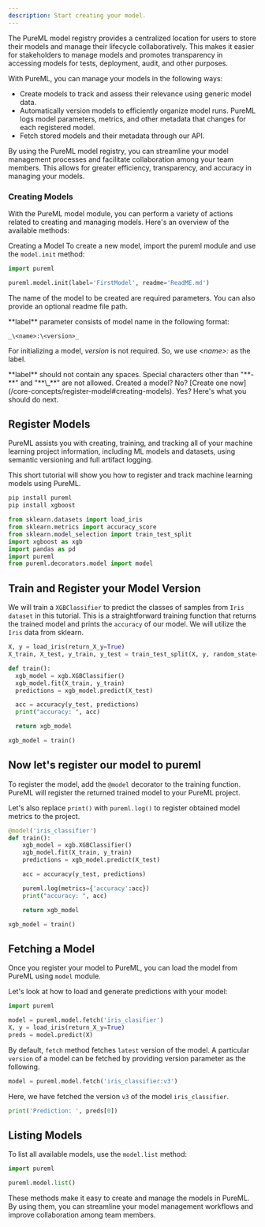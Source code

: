 ```yaml
---
description: Start creating your model.
---
```


The PureML model registry provides a centralized location for users to store their models and manage their lifecycle collaboratively. This makes it easier for stakeholders to manage models and promotes transparency in accessing models for tests, deployment, audit, and other purposes.

With PureML, you can manage your models in the following ways:

- Create models to track and assess their relevance using generic model data.
- Automatically version models to efficiently organize model runs. PureML logs model parameters, metrics, and other metadata that changes for each registered model.
- Fetch stored models and their metadata through our API.

By using the PureML model registry, you can streamline your model management processes and facilitate collaboration among your team members. This allows for greater efficiency, transparency, and accuracy in managing your models.

### Creating Models

With the PureML model module, you can perform a variety of actions related to creating and managing models. Here's an overview of the available methods:

Creating a Model To create a new model, import the pureml module and use the `model.init` method:

```python
import pureml

pureml.model.init(label='FirstModel', readme='ReadME.md')
```

The name of the model to be created are required parameters. You can also provide an optional readme file path.

<Info>
  **label** parameter consists of model name in the following format:

`_\<name>:\<version>_`

For initializing a model, _version_ is not required. So, we use _\<name>:_ as the label.

</Info>

<Warning>
  **label** should not contain any spaces. Special characters other than "**-**"
  and "**\_**" are not allowed.
</Warning>

<Note>
  Created a model? No? [Create one
  now](/core-concepts/register-model#creating-models). Yes? Here's what you
  should do next.
</Note>

## Register Models

PureML assists you with creating, training, and tracking all of your machine learning project information, including ML models and datasets, using semantic versioning and full artifact logging.

This short tutorial will show you how to register and track machine learning models using PureML.

```bash
pip install pureml
pip install xgboost
```

```python
from sklearn.datasets import load_iris
from sklearn.metrics import accuracy_score
from sklearn.model_selection import train_test_split
import xgboost as xgb
import pandas as pd
import pureml
from pureml.decorators.model import model
```

## Train and Register your Model Version

We will train a `XGBClassifier` to predict the classes of samples from `Iris dataset` in this tutorial. This is a straightforward training function that returns the trained model and prints the `accuracy` of our model. We will utilize the `Iris` data from sklearn.

```python
X, y = load_iris(return_X_y=True)
X_train, X_test, y_train, y_test = train_test_split(X, y, random_state=0)
```

```python
def train():
  xgb_model = xgb.XGBClassifier()
  xgb_model.fit(X_train, y_train)
  predictions = xgb_model.predict(X_test)

  acc = accuracy(y_test, predictions)
  print("accuracy: ", acc)

  return xgb_model

xgb_model = train()
```

## Now let's register our model to pureml

To register the model, add the `@model` decorator to the training function. PureML will register the returned trained model to your PureML project.

Let's also replace `print()` with `pureml.log()` to register obtained model metrics to the project.

```python
@model('iris_classifier')
def train():
    xgb_model = xgb.XGBClassifier()
    xgb_model.fit(X_train, y_train)
    predictions = xgb_model.predict(X_test)

    acc = accuracy(y_test, predictions)

    pureml.log(metrics={'accuracy':acc})
    print("accuracy: ", acc)

    return xgb_model

xgb_model = train()
```

## Fetching a Model

Once you register your model to PureML, you can load the model from PureML using `model` module.

Let's look at how to load and generate predictions with your model:

```python
import pureml

model = pureml.model.fetch('iris_clasifier')
X, y = load_iris(return_X_y=True)
preds = model.predict(X)
```

By default, `fetch` method fetches `latest` version of the model. A particular `version` of a model can be fetched by providing version parameter as the following.

```python
model = pureml.model.fetch('iris_classifier:v3')
```

Here, we have fetched the version `v3` of the model `iris_classifier`.

```python
print('Prediction: ', preds[0])
```

## Listing Models

To list all available models, use the `model.list` method:

```python
import pureml

pureml.model.list()
```

These methods make it easy to create and manage the models in PureML. By using them, you can streamline your model management workflows and improve collaboration among team members.
